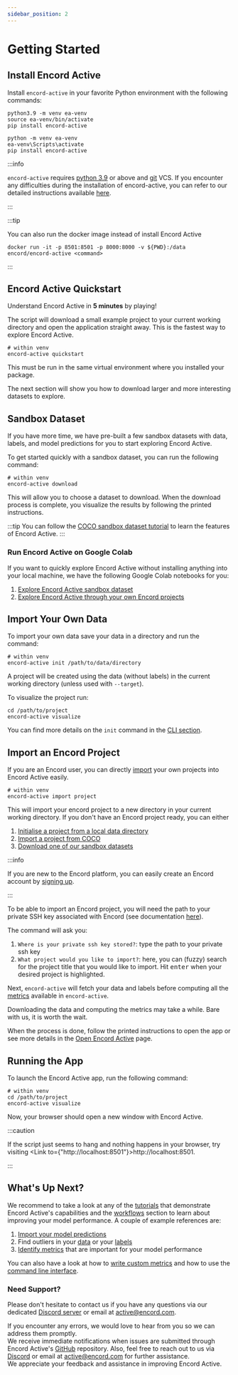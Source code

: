 ```yaml
---
sidebar_position: 2
---
```



# Getting Started

## Install Encord Active

Install `encord-active` in your favorite Python environment with the following commands:

<Tabs groupId="operating-systems">
  <TabItem value="linux-macos" label="Linux/macOS">

```shell
python3.9 -m venv ea-venv
source ea-venv/bin/activate
pip install encord-active
```

  </TabItem>
  <TabItem value="windows" label="Windows" default>

```shell
python -m venv ea-venv
ea-venv\Scripts\activate
pip install encord-active
```

  </TabItem>
</Tabs>

:::info

`encord-active` requires [python 3.9][latest-python-3.9-minor-version] or above and [git][git-download] VCS.
If you encounter any difficulties during the installation of encord-active, you can refer to our detailed instructions available [here](./installation).

:::

:::tip

You can also run the docker image instead of install Encord Active

```shell
docker run -it -p 8501:8501 -p 8000:8000 -v ${PWD}:/data encord/encord-active <command>
```

:::

## Encord Active Quickstart

Understand Encord Active in **5 minutes** by playing!

The script will download a small example project to your current working directory and open the application straight away.
This is the fastest way to explore Encord Active.

```shell
# within venv
encord-active quickstart
```

This must be run in the same virtual environment where you installed your package.

The next section will show you how to download larger and more interesting datasets to explore.

## Sandbox Dataset

If you have more time, we have pre-built a few sandbox datasets with data, labels, and model predictions for you to start exploring Encord Active.

To get started quickly with a sandbox dataset, you can run the following command:

```shell
# within venv
encord-active download
```

This will allow you to choose a dataset to download. When the download process is complete, you visualize the results by following the printed instructions.

:::tip
You can follow the [COCO sandbox dataset tutorial](tutorials/touring-the-coco-dataset.mdx) to learn the features of Encord Active.
:::

### Run Encord Active on Google Colab

If you want to quickly explore Encord Active without installing anything into your local machine, we
have the following Google Colab notebooks for you:

1. [Explore Encord Active sandbox dataset][colab-download-sandbox-project]
2. [Explore Encord Active through your own Encord projects][colab-import-your-own-project]

## Import Your Own Data

To import your own data save your data in a directory and run the command:

```shell
# within venv
encord-active init /path/to/data/directory
```

A project will be created using the data (without labels) in the current working directory (unless used with `--target`).

To visualize the project run:

```shell
cd /path/to/project
encord-active visualize
```

You can find more details on the `init` command in the [CLI section](./cli#init).

## Import an Encord Project

If you are an Encord user, you can directly [import](./cli#project) your own projects into Encord Active easily.

```shell
# within venv
encord-active import project
```

This will import your encord project to a new directory in your current working directory.
If you don't have an Encord project ready, you can either

1. [Initialise a project from a local data directory](./cli#init)
2. [Import a project from COCO](./import/import-coco-project)
3. [Download one of our sandbox datasets](./cli#download)

:::info

If you are new to the Encord platform, you can easily create an Encord account by [signing up][encord-register].

:::

To be able to import an Encord project, you will need the path to your private SSH key associated with Encord (see documentation [here][encord-set-up-public-key-authentication]).

The command will ask you:

1. `Where is your private ssh key stored?`: type the path to your private ssh key
2. `What project would you like to import?`: here, you can (fuzzy) search for the project title that you would like to import. Hit <kbd>enter</kbd> when your desired project is highlighted.

Next, `encord-active` will fetch your data and labels before computing all the [metrics](/category/quality-metrics) available in `encord-active`.

Downloading the data and computing the metrics may take a while.
Bare with us, it is worth the wait.

When the process is done, follow the printed instructions to open the app or see more details in the [Open Encord Active](./cli#visualize) page.

## Running the App

To launch the Encord Active app, run the following command:

```shell
# within venv
cd /path/to/project
encord-active visualize
```

Now, your browser should open a new window with Encord Active.

:::caution

If the script just seems to hang and nothing happens in your browser, try visiting <Link to={"http://localhost:8501"}>http://localhost:8501</Link>.

:::

## What's Up Next?

We recommend to take a look at any of the [tutorials](/category/end-to-end-tutorials) that demonstrate Encord Active's capabilities and the [workflows](/category/workflows) section to learn about improving your model performance.
A couple of example references are:

1. [Import your model predictions](./import/import-predictions)
2. Find outliers in your [data](./workflows/identify-outliers-edge-cases#data-outliers) or your [labels](./workflows/identify-outliers-edge-cases#label-outliers)
3. [Identify metrics](./workflows/evaluate-detection-model) that are important for your model performance

You can also have a look at how to [write custom metrics](./metrics/write-your-own) and how to use the [command line interface](./cli).

### Need Support?

Please don't hesitate to contact us if you have any questions via our dedicated [Discord server][join-discord] or email at [active@encord.com][ea-email].

If you encounter any errors, we would love to hear from you so we can address them promptly.  
We receive immediate notifications when issues are submitted through Encord Active's [GitHub][repo-issues] repository.
Also, feel free to reach out to us via [Discord][join-discord] or email at [active@encord.com][ea-email] for further assistance.  
We appreciate your feedback and assistance in improving Encord Active.


[colab-download-sandbox-project]: https://colab.research.google.com/drive/11iZE1CCFIGlkWdTmhf5XACDojtGeIRGS?usp=sharing
[colab-import-your-own-project]: https://colab.research.google.com/drive/1P4C-JAml8yh8aUa_rvNPI_hPBvBgZ1FD?usp=sharing
[ea-email]: mailto:active@encord.com
[encord-register]: https://app.encord.com/register
[encord-set-up-public-key-authentication]: https://docs.encord.com/admins/settings/public-keys/#set-up-public-key-authentication
[git-download]: https://git-scm.com/download
[join-discord]: https://discord.gg/TU6yT7Uvx3
[latest-python-3.9-minor-version]: https://www.python.org/downloads/release/python-3917/
[repo-issues]: https://github.com/encord-team/encord-active/issues
